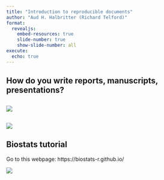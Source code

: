 ```yaml
---
title: "Introduction to reproducible documents"
author: "Aud H. Halbritter (Richard Telford)"
format: 
  revealjs:
    embed-resources: true
    slide-number: true
    show-slide-number: all
execute:
  echo: true
---
```


## How do you write reports, manuscripts, presentations?


## {}

![](pics/non-rep.png)

## {}

![](pics/rep.png)

## Biostats tutorial

Go to this webpage: https://biostats-r.github.io/

![](pics/rep_documents.png)

